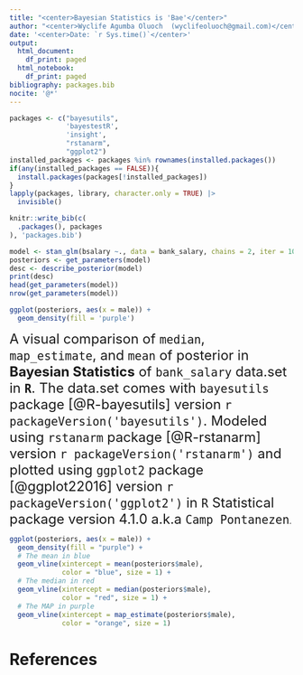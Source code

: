 ```yaml
---
title: "<center>Bayesian Statistics is 'Bae'</center>"
author: "<center>Wyclife Agumba Oluoch  (wyclifeoluoch@gmail.com)</center>"
date: '<center>Date: `r Sys.time()`</center>'
output:
  html_document:
    df_print: paged
  html_notebook:
    df_print: paged
bibliography: packages.bib
nocite: '@*'
---
```


```r
packages <- c("bayesutils",
              'bayestestR',
              'insight',
              "rstanarm",
              "ggplot2")
installed_packages <- packages %in% rownames(installed.packages())
if(any(installed_packages == FALSE)){
  install.packages(packages[!installed_packages])
}
lapply(packages, library, character.only = TRUE) |> 
  invisible()
```

```r
knitr::write_bib(c(
  .packages(), packages
), 'packages.bib')
```


```r
model <- stan_glm(bsalary ~., data = bank_salary, chains = 2, iter = 10000, warmup = 5000)
posteriors <- get_parameters(model)
desc <- describe_posterior(model)
print(desc)
head(get_parameters(model))
nrow(get_parameters(model))
```
```r
ggplot(posteriors, aes(x = male)) +
  geom_density(fill = 'purple')
```
<font size = '5'>A visual comparison of `median`, `map_estimate`, and `mean` of posterior in **Bayesian Statistics** of `bank_salary` data.set in **`R`**. The data.set comes with `bayesutils` package [@R-bayesutils] version `r packageVersion('bayesutils')`. Modeled using `rstanarm` package [@R-rstanarm] version `r packageVersion('rstanarm')` and plotted using `ggplot2` package [@ggplot22016] version `r packageVersion('ggplot2')` in `R` Statistical package version 4.1.0 a.k.a `Camp Pontanezen`</font>. 
```r
ggplot(posteriors, aes(x = male)) +
  geom_density(fill = "purple") +
  # The mean in blue
  geom_vline(xintercept = mean(posteriors$male), 
             color = "blue", size = 1) +
  # The median in red
  geom_vline(xintercept = median(posteriors$male), 
             color = "red", size = 1) +
  # The MAP in purple
  geom_vline(xintercept = map_estimate(posteriors$male), 
             color = "orange", size = 1)
```
# References